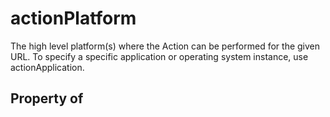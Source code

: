 # actionPlatform

The high level platform(s) where the Action can be performed for the given URL. To specify a specific application or operating system instance, use actionApplication.

## Property of



